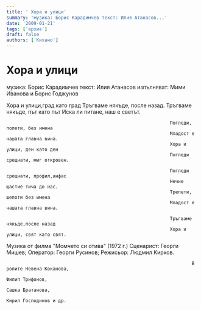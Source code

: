 ```yaml
---
title: ' Хора и улици'
summary: 'музика: Борис Карадимчев текст: Илия Атанасов...'
date: '2009-01-21'
tags: ['архив']
draft: false
authors: ['Кихано']
---
```


# Хора и улици

музика: Борис Карадимчев
текст: Илия Атанасов
изпълняват: Мими Иванова и Борис Годжунов

Хора и улици,град като град
Тръгваме някъде, после назад.
Тръгваме някъде, път като път
Иска ли питане, наш е светът.

                                                                Погледи, полети, без имена
                                                                Младост е нашата главна вина.
                                                                Хора и улици, ден като ден
                                                                Погледи срещнати, миг откровен.

                                                                Погледи срещнати, профил,анфас
                                                                Нечие щастие тича до нас.
                                                                Трепети, шепоти без имена
                                                                Младост е нашата главна вина.

                                                                Тръгваме някъде,после назад
                                                                Хора и улици, свят като свят.

Музика от филма "Момчето си отива" (1972 г.) Сценарист: Георги Мишев;
Оператор: Георги Русинов;
Режисьор: Людмил Кирков.

                                                                        В ролите Невена Коканова,
                                                                        Филип Трифонов,
                                                                        Сашка Братанова,
                                                                        Кирил Господинов и др.

